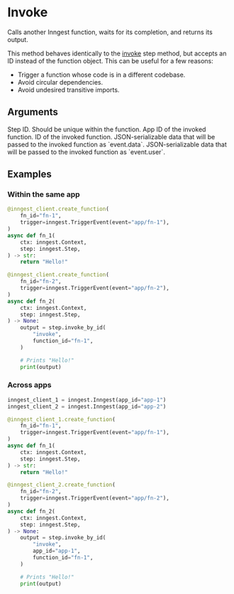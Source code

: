 
# Invoke <VersionBadge version="v0.3.0+" />

Calls another Inngest function, waits for its completion, and returns its output.

This method behaves identically to the [invoke](/docs/reference/python/steps/invoke) step method, but accepts an ID instead of the function object. This can be useful for a few reasons:
- Trigger a function whose code is in a different codebase.
- Avoid circular dependencies.
- Avoid undesired transitive imports.

## Arguments

<Properties>
  <Property name="step_id" type="str" required>
    Step ID. Should be unique within the function.
  </Property>
  <Property name="app_id" type="str">
    App ID of the invoked function.
  </Property>
  <Property name="function_id" type="str" required>
    ID of the invoked function.
  </Property>
  <Property name="data" type="object">
    JSON-serializable data that will be passed to the invoked function as `event.data`.
  </Property>
  <Property name="user" type="object">
    JSON-serializable data that will be passed to the invoked function as `event.user`.
  </Property>
</Properties>

## Examples

### Within the same app

```py
@inngest_client.create_function(
    fn_id="fn-1",
    trigger=inngest.TriggerEvent(event="app/fn-1"),
)
async def fn_1(
    ctx: inngest.Context,
    step: inngest.Step,
) -> str:
    return "Hello!"

@inngest_client.create_function(
    fn_id="fn-2",
    trigger=inngest.TriggerEvent(event="app/fn-2"),
)
async def fn_2(
    ctx: inngest.Context,
    step: inngest.Step,
) -> None:
    output = step.invoke_by_id(
        "invoke",
        function_id="fn-1",
    )

    # Prints "Hello!"
    print(output)
```

### Across apps

```py
inngest_client_1 = inngest.Inngest(app_id="app-1")
inngest_client_2 = inngest.Inngest(app_id="app-2")

@inngest_client_1.create_function(
    fn_id="fn-1",
    trigger=inngest.TriggerEvent(event="app/fn-1"),
)
async def fn_1(
    ctx: inngest.Context,
    step: inngest.Step,
) -> str:
    return "Hello!"

@inngest_client_2.create_function(
    fn_id="fn-2",
    trigger=inngest.TriggerEvent(event="app/fn-2"),
)
async def fn_2(
    ctx: inngest.Context,
    step: inngest.Step,
) -> None:
    output = step.invoke_by_id(
        "invoke",
        app_id="app-1",
        function_id="fn-1",
    )

    # Prints "Hello!"
    print(output)
```
